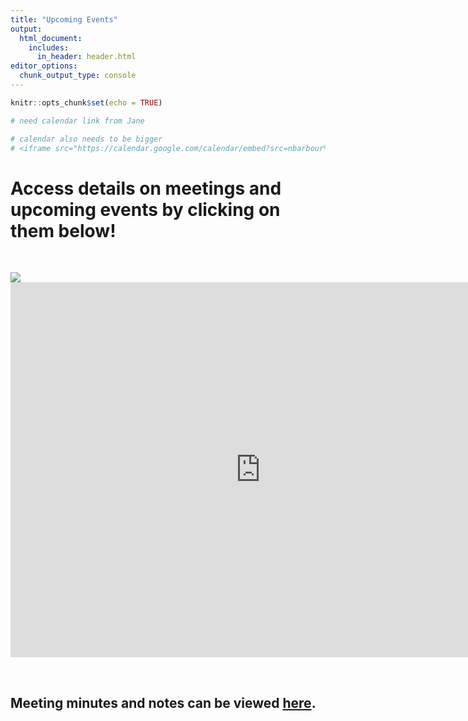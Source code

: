 ```yaml
---
title: "Upcoming Events"
output:
  html_document:
    includes:
      in_header: header.html
editor_options: 
  chunk_output_type: console
---
```


```r
knitr::opts_chunk$set(echo = TRUE)

# need calendar link from Jane

# calendar also needs to be bigger
# <iframe src="https://calendar.google.com/calendar/embed?src=nbarbour%40csumb.edu&ctz=America%2FNew_York" style="border: 0" width="800" height="600" frameborder="0" scrolling="no"></iframe>
```

# **Access details on meetings and upcoming events by clicking on them below!**
<br>

<div class="h_iframe">
<img class="ratio" src="http://placehold.it/16x12"/>
<iframe src="https://calendar.google.com/calendar/embed?src=500ws.silverspring%40gmail.com&ctz=America%2FNew_York" style="border: 0" width="800" height="600" frameborder="0" scrolling="no"></iframe>
</div>

<br>

## Meeting minutes and notes can be viewed [here](link).